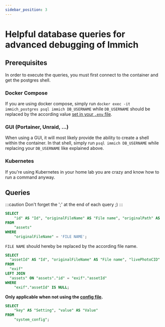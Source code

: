 ```yaml
---
sidebar_position: 3
---
```



# Helpful database queries for advanced debugging of Immich

## Prerequisites

In order to execute the queries, you must first connect to the container and get the postgres shell.

### Docker Compose

If you are using docker compose, simply run `docker exec -it immich_postgres psql immich DB_USERNAME` while `DB_USERNAME`
should be replaced by the according value [set in your `.env` file](https://docs.immich.app/docs/install/environment-variables#database).

### GUI (Portainer, Unraid, ...)

When using a GUI, it will most likely provide the ability to create a shell within the container.
In that shell, simply run `psql immich DB_USERNAME` while replacing your `DB_USERNAME` like explained above.

### Kubernetes

If you're using Kubernetes in your home lab you are crazy and know how to run a command anyway.

## Queries

:::caution
Don't forget the ';' at the end of each query ;)
:::

<Tabs queryString='query'>
<TabItem value="assetInformatonByName" label="Get asset information by file name" default>

```sql
SELECT
	"id" AS "Id", "originalFileName" AS "File name", "originalPath" AS "Path"
FROM
	"assets"
WHERE
	"originalFileName" = 'FILE NAME';
```

`FILE NAME` should hereby be replaced by the according file name.

</TabItem>
<TabItem value="assetsWithoutMetadata" label="Get all assets without metadata">

```sql
SELECT
  "assetId" AS "Id", "originalFileName" AS "File name", "livePhotoCID" AS "Live photo id"
FROM
  "exif"
LEFT JOIN
  "assets" ON "assets"."id" = "exif"."assetId"
WHERE
	"exif"."assetId" IS NULL;
```

</TabItem>
<TabItem value="systemConfig" label="Get stored system config">
<b>Only applicable when not using the <a href="https://docs.immich.app/docs/install/config-file">config file</a>.</b>

```sql
SELECT
	"key" AS "Setting", "value" AS "Value"
FROM
	"system_config";
```

</TabItem>
</Tabs>
